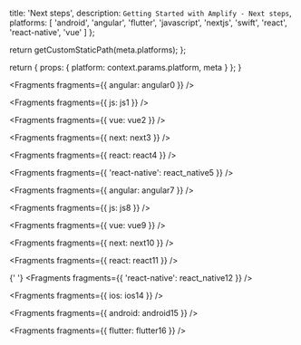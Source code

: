 
  title: 'Next steps',
  description: `Getting Started with Amplify - Next steps`,
  platforms: [
    'android',
    'angular',
    'flutter',
    'javascript',
    'nextjs',
    'swift',
    'react',
    'react-native',
    'vue'
  ]
};

  return getCustomStaticPath(meta.platforms);
};

  return {
    props: {
      platform: context.params.platform,
      meta
    }
  };
}


<Fragments fragments={{ angular: angular0 }} />


<Fragments fragments={{ js: js1 }} />


<Fragments fragments={{ vue: vue2 }} />


<Fragments fragments={{ next: next3 }} />


<Fragments fragments={{ react: react4 }} />


<Fragments fragments={{ 'react-native': react_native5 }} />


<Fragments fragments={{ angular: angular7 }} />


<Fragments fragments={{ js: js8 }} />


<Fragments fragments={{ vue: vue9 }} />


<Fragments fragments={{ next: next10 }} />


<Fragments fragments={{ react: react11 }} />


{' '}
<Fragments fragments={{ 'react-native': react_native12 }} />


<Fragments fragments={{ ios: ios14 }} />


<Fragments fragments={{ android: android15 }} />


<Fragments fragments={{ flutter: flutter16 }} />
